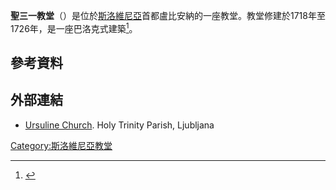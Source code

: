 '''聖三一教堂'''（{{lang-sl|Uršulinska cerkev svete Trojice}}）是位於[[斯洛維尼亞|斯洛維尼亞]]首都盧比安納的一座教堂。教堂修建於1718年至1726年，是一座巴洛克式建築<ref name="LJinfo">{{Cite web |url=http://www.ljubljana.info/sights/ursuline-church/ |title=Ljubljana.info |accessdate=2015-10-05 |archive-date=2008-07-24 |archive-url=https://web.archive.org/web/20080724182108/http://www.ljubljana.info/sights/ursuline-church/ |dead-url=yes }}</ref>。
==參考資料==
{{Reflist}}
== 外部連結 ==
* [https://web.archive.org/web/20150525105545/http://www.zupnija-lj-sv-trojica.rkc.si/index.php/zgodovina/zgodovina-ursulinske-cerkve/16-cerkev/209-ursulinska-cerkev Ursuline Church]. Holy Trinity Parish, Ljubljana
{{coord|46|3|0.3|N|14|30|8.39|E|type:landmark_region:SI|display=title}}
[[Category:斯洛維尼亞教堂|Category:斯洛維尼亞教堂]]